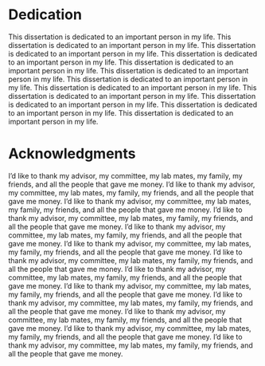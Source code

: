 ```{=latex}
%TITLE PAGE LATEX CODE
\pagenumbering{gobble} %No page numbering

\begin{centering}

\vspace*{0.55in} %This seems to line title up at 2 inches

\doublespacing %Title should be double spaced
(This is the Title of the Thesis/Dissertation)

\singlespacing
\vspace{\baselineskip}
\vspace{\baselineskip}
\vspace{\baselineskip}

by

\vspace{\baselineskip}
\vspace{\baselineskip}
\vspace{\baselineskip}

(Author Name)

\vspace{\baselineskip}
\vspace{\baselineskip}
\vspace{\baselineskip}
\vspace{\baselineskip}

A (thesis or dissertation) submitted in partial fulfillment \\
of the requirements for the degree of \\
(Doctor of Philosophy or Master of Science) in (Subject) \\
with a concentration in (Concentration) \\
Department of (Department Name) \\
(College Name) \\
University of South Florida

\vspace{\baselineskip}
\vspace{\baselineskip}

Major Professor: (Professor, PhD.) \\
(Comittee Member 1, PhD.) \\
(Comittee Member 2, PhD.) \\
(Comittee Member 3, PhD.) \\
(Comittee Member 4, PhD.) \\

\vspace{\baselineskip}
\vspace{\baselineskip}
\vspace{\baselineskip}

Date of Approval: \\
(Month Day, Year)

\vspace{\baselineskip}
\vspace{\baselineskip}

Keywords: (Keyword 1, Keyword 2, Keyword 3, Keyword 4)

\vspace{\baselineskip}

Copyright \copyright\ (Year, Author Name) 

\end{centering}
```
```{=tex}
\newpage
\pagenumbering{roman}
```
# Dedication {.unnumbered}

This dissertation is dedicated to an important person in my life. This dissertation is dedicated to an important person in my life. This dissertation is dedicated to an important person in my life. This dissertation is dedicated to an important person in my life. This dissertation is dedicated to an important person in my life. This dissertation is dedicated to an important person in my life. This dissertation is dedicated to an important person in my life. This dissertation is dedicated to an important person in my life. This dissertation is dedicated to an important person in my life. This dissertation is dedicated to an important person in my life. This dissertation is dedicated to an important person in my life. This dissertation is dedicated to an important person in my life.

# Acknowledgments {.unnumbered}

I'd like to thank my advisor, my committee, my lab mates, my family, my friends, and all the people that gave me money. I'd like to thank my advisor, my committee, my lab mates, my family, my friends, and all the people that gave me money. I'd like to thank my advisor, my committee, my lab mates, my family, my friends, and all the people that gave me money. I'd like to thank my advisor, my committee, my lab mates, my family, my friends, and all the people that gave me money. I'd like to thank my advisor, my committee, my lab mates, my family, my friends, and all the people that gave me money. I'd like to thank my advisor, my committee, my lab mates, my family, my friends, and all the people that gave me money. I'd like to thank my advisor, my committee, my lab mates, my family, my friends, and all the people that gave me money. I'd like to thank my advisor, my committee, my lab mates, my family, my friends, and all the people that gave me money. I'd like to thank my advisor, my committee, my lab mates, my family, my friends, and all the people that gave me money. I'd like to thank my advisor, my committee, my lab mates, my family, my friends, and all the people that gave me money. I'd like to thank my advisor, my committee, my lab mates, my family, my friends, and all the people that gave me money. I'd like to thank my advisor, my committee, my lab mates, my family, my friends, and all the people that gave me money. I'd like to thank my advisor, my committee, my lab mates, my family, my friends, and all the people that gave me money.

```{=latex}
\setcounter{tocdepth}{6} %Table of contents goes to level 6 headings
\cftdot
\singlespacing
\tableofcontents  % Create List of Tables in Latex
```
\newpage

```{=latex}
\singlespacing
\listoftables % Create List of Tables in Latex
\addcontentsline{toc}{chapter}{List of Tables}
```
\newpage

```{=latex}
\singlespacing
\listoffigures % Create List of Tables in Latex
\addcontentsline{toc}{chapter}{List of Figures}
```
\doublespacing

